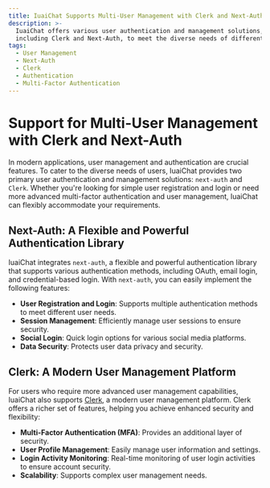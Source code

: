 ```yaml
---
title: IuaiChat Supports Multi-User Management with Clerk and Next-Auth
description: >-
  IuaiChat offers various user authentication and management solutions,
  including Clerk and Next-Auth, to meet the diverse needs of different users.
tags:
  - User Management
  - Next-Auth
  - Clerk
  - Authentication
  - Multi-Factor Authentication
---
```


# Support for Multi-User Management with Clerk and Next-Auth

In modern applications, user management and authentication are crucial features. To cater to the diverse needs of users, IuaiChat provides two primary user authentication and management solutions: `next-auth` and `Clerk`. Whether you're looking for simple user registration and login or need more advanced multi-factor authentication and user management, IuaiChat can flexibly accommodate your requirements.

## Next-Auth: A Flexible and Powerful Authentication Library

IuaiChat integrates `next-auth`, a flexible and powerful authentication library that supports various authentication methods, including OAuth, email login, and credential-based login. With `next-auth`, you can easily implement the following features:

- **User Registration and Login**: Supports multiple authentication methods to meet different user needs.
- **Session Management**: Efficiently manage user sessions to ensure security.
- **Social Login**: Quick login options for various social media platforms.
- **Data Security**: Protects user data privacy and security.

## Clerk: A Modern User Management Platform

For users who require more advanced user management capabilities, IuaiChat also supports [Clerk](https://clerk.com), a modern user management platform. Clerk offers a richer set of features, helping you achieve enhanced security and flexibility:

- **Multi-Factor Authentication (MFA)**: Provides an additional layer of security.
- **User Profile Management**: Easily manage user information and settings.
- **Login Activity Monitoring**: Real-time monitoring of user login activities to ensure account security.
- **Scalability**: Supports complex user management needs.
